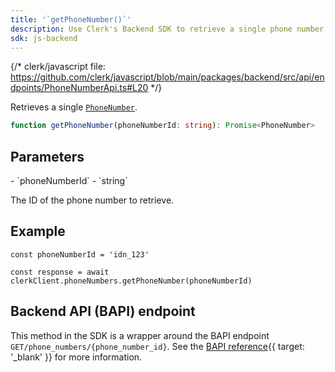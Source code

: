 ```yaml
---
title: '`getPhoneNumber()`'
description: Use Clerk's Backend SDK to retrieve a single phone number by its ID.
sdk: js-backend
---
```


{/* clerk/javascript file: https://github.com/clerk/javascript/blob/main/packages/backend/src/api/endpoints/PhoneNumberApi.ts#L20 */}

Retrieves a single [`PhoneNumber`](/docs/references/javascript/types/phone-number).

```ts
function getPhoneNumber(phoneNumberId: string): Promise<PhoneNumber>
```

## Parameters

<Properties>
  - `phoneNumberId`
  - `string`

  The ID of the phone number to retrieve.
</Properties>

## Example

<Include src="_partials/backend/usage" />

```tsx
const phoneNumberId = 'idn_123'

const response = await clerkClient.phoneNumbers.getPhoneNumber(phoneNumberId)
```

## Backend API (BAPI) endpoint

This method in the SDK is a wrapper around the BAPI endpoint `GET/phone_numbers/{phone_number_id}`. See the [BAPI reference](/docs/reference/backend-api/tag/phone-numbers/get/phone_numbers/{phone_number_id}){{ target: '_blank' }} for more information.
